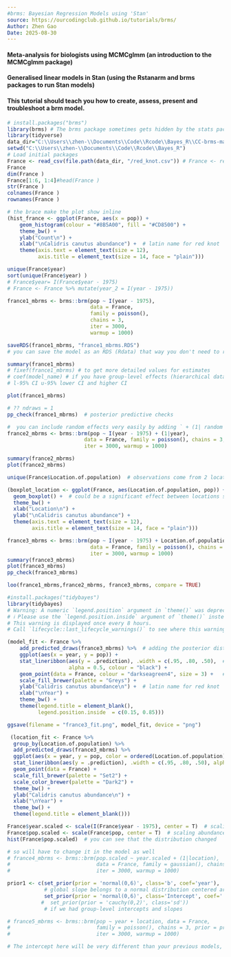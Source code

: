 ```yaml
---
#brms: Bayesian Regression Models using 'Stan'
source: https://ourcodingclub.github.io/tutorials/brms/
Author: Zhen Gao
Date: 2025-08-30
---
```


#### Meta-analysis for biologists using MCMCglmm (an introduction to the MCMCglmm package) 
#### Generalised linear models in Stan (using the Rstanarm and brms packages to run Stan models) 
#### This tutorial should teach you how to create, assess, present and troubleshoot a brm model.

```r
# install.packages("brms")  
library(brms) # The brms package sometimes gets hidden by the stats package,  better to include brms::brm 
library(tidyverse)
data_dir="C:\\Users\\zhen-\\Documents\\Code\\Rcode\\Bayes_R\\CC-brms-main\\CC-brms-main\\Data\\"
setwd("C:\\Users\\zhen-\\Documents\\Code\\Rcode\\Bayes_R")
# Load initial packages
France <- read_csv(file.path(data_dir, "/red_knot.csv")) # France <- read_csv( paste0(data_dir, "red_knot.csv") )
France 
dim(France )
France[1:6, 1:4]#head(France )
str(France )
colnames(France )
rownames(France )

```

```r
# the brace make the plot show inline
(hist_france <- ggplot(France, aes(x = pop)) +
    geom_histogram(colour = "#8B5A00", fill = "#CD8500") +
    theme_bw() +
    ylab("Count\n") +
    xlab("\nCalidris canutus abundance") +  # latin name for red knot
    theme(axis.text = element_text(size = 12),
          axis.title = element_text(size = 14, face = "plain")))
```

```r
unique(France$year) 
sort(unique(France$year) )
# France$year= I(France$year - 1975)
# France <- France %>% mutate(year_2 = I(year - 1975))
```

```r
france1_mbrms <- brms::brm(pop ~ I(year - 1975), 
                           data = France, 
                           family = poisson(), 
                           chains = 3,
                           iter = 3000, 
                           warmup = 1000)

saveRDS(france1_mbrms, "france1_mbrms.RDS")
# you can save the model as an RDS (Rdata) that way you don't need to run the model again if you come back to this code
```

```r
summary(france1_mbrms)
# fixef(france1_mbrms) # to get more detailed values for estimates
# coef(model_name) # if you have group-level effects (hierarchical data)
# l-95% CI u-95% lower CI and higher CI 
```

```r
plot(france1_mbrms)
```

```r
# ?? ndraws = 1
pp_check(france1_mbrms)  # posterior predictive checks

```

```r
#  you can include random effects very easily by adding ` + (1| random variable)`. Here we can just use the variable “year” because random effects will automatically become factors.
france2_mbrms <- brms::brm(pop ~ I(year - 1975) + (1|year),
                         data = France, family = poisson(), chains = 3,
                         iter = 3000, warmup = 1000)

summary(france2_mbrms)
plot(france2_mbrms)

```

```r
unique(France$Location.of.population)  # observations come from 2 locations
```

```r
(boxplot_location <- ggplot(France, aes(Location.of.population, pop)) +
  geom_boxplot() +  # could be a significant effect between locations so should look at that
  theme_bw() +
  xlab("Location\n") +
  ylab("\nCalidris canutus abundance") +
  theme(axis.text = element_text(size = 12),
        axis.title = element_text(size = 14, face = "plain")))  
```

```r
france3_mbrms <- brms::brm(pop ~ I(year - 1975) + Location.of.population,
                           data = France, family = poisson(), chains = 3,
                           iter = 3000, warmup = 1000)
summary(france3_mbrms)
plot(france3_mbrms)
pp_check(france3_mbrms)
```

```r
loo(france1_mbrms,france2_mbrms, france3_mbrms, compare = TRUE)
```

```r
#install.packages("tidybayes")
library(tidybayes)
# Warning: A numeric `legend.position` argument in `theme()` was deprecated in ggplot2 3.5.0.
# ℹ Please use the `legend.position.inside` argument of `theme()` instead.
# This warning is displayed once every 8 hours.
# Call `lifecycle::last_lifecycle_warnings()` to see where this warning was generated.

(model_fit <- France %>%
    add_predicted_draws(france3_mbrms) %>%  # adding the posterior distribution
    ggplot(aes(x = year, y = pop)) +  
    stat_lineribbon(aes(y = .prediction), .width = c(.95, .80, .50),  # regression line and CI
                    alpha = 0.5, colour = "black") +
    geom_point(data = France, colour = "darkseagreen4", size = 3) +   # raw data
    scale_fill_brewer(palette = "Greys") +
    ylab("Calidris canutus abundance\n") +  # latin name for red knot
    xlab("\nYear") +
    theme_bw() +
    theme(legend.title = element_blank(),
          legend.position.inside  = c(0.15, 0.85)))
```

```r
ggsave(filename = "france3_fit.png", model_fit, device = "png")

```

```r
 (location_fit <- France %>%
  group_by(Location.of.population) %>%
  add_predicted_draws(france3_mbrms) %>%
  ggplot(aes(x = year, y = pop, color = ordered(Location.of.population), fill = ordered(Location.of.population))) +
  stat_lineribbon(aes(y = .prediction), .width = c(.95, .80, .50), alpha = 1/4) +
  geom_point(data = France) +
  scale_fill_brewer(palette = "Set2") +
  scale_color_brewer(palette = "Dark2") +
  theme_bw() +
  ylab("Calidris canutus abundance\n") +
  xlab("\nYear") +
  theme_bw() +
  theme(legend.title = element_blank()))

```




```r
France$year.scaled <- scale(I(France$year - 1975), center = T)  # scaling time
France$pop.scaled <- scale(France$pop, center = T)  # scaling abundance
hist(France$pop.scaled)  # you can see that the distribution changed

# so will have to change it in the model as well
# france4_mbrms <- brms::brm(pop.scaled ~ year.scaled + (1|location),
#                            data = France, family = gaussian(), chains = 3,
#                            iter = 3000, warmup = 1000)
```

```r

prior1 <- c(set_prior(prior = 'normal(0,6)', class='b', coef='year'), 	
            # global slope belongs to a normal distribution centered around 0
            set_prior(prior = 'normal(0,6)', class='Intercept', coef=''))  
           #  set_prior(prior = 'cauchy(0,2)', class='sd'))		
            # if we had group-level intercepts and slopes

# france5_mbrms <- brms::brm(pop ~ year + location, data = France,
#                            family = poisson(), chains = 3, prior = prior1,
#                            iter = 3000, warmup = 1000)

# The intercept here will be very different than your previous models, but that is because we are using the "year" variable and not the adjusted year variable, but you will see that the fixed effects look the same. You could change this by making a new column where the year variable to starts at 1 and using that to specify the priors and in the model.

```

```r


```

```r


```

```r


```

```r


```